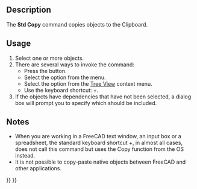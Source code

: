 <languages/>
<translate>

<!--T:7-->
{{Docnav
|[[Std_Cut|Cut]]
|[[Std_Paste|Paste]]
|[[Std_Edit_Menu|Std Edit Menu]]
|IconL=Std_Cut.svg
|IconR=Std_Paste.svg
|IconC=Freecad.svg
}}

<!--T:1-->
{{GuiCommand
|Name=Std Copy
|MenuLocation=Edit → Copy
|Workbenches=All
|Shortcut={{KEY|Ctrl}}+{{KEY|C}}
|SeeAlso=[[Std_Cut|Std Cut]], [[Std_Paste|Std Paste]], [[Std_DuplicateSelection|Std DuplicateSelection]]
}}

==Description== <!--T:10--> 

<!--T:2-->
The '''Std Copy''' command copies objects to the Clipboard.

==Usage== <!--T:11--> 

<!--T:3-->
# Select one or more objects.
# There are several ways to invoke the command:
#* Press the {{Button|[[Image:Std_Copy.svg|16px]] [[Std_Copy|Copy]]}} button.
#* Select the {{MenuCommand|Edit → [[Image:Std_Copy.svg|16px]] Copy}} option from the menu.
#* Select the {{MenuCommand|[[Image:Std_Copy.svg|16px]] Copy}} option from the [[Tree_View|Tree View]] context menu.
#* Use the keyboard shortcut: {{KEY|Ctrl}}+{{KEY|C}}.
# If the objects have dependencies that have not been selected, a dialog box will prompt you to specify which should be included.

==Notes== <!--T:14-->

<!--T:15-->
* When you are working in a FreeCAD text window, an input box or a spreadsheet, the standard keyboard shortcut {{KEY|Ctrl}}+{{KEY|C}}, in almost all cases, does not call this command but uses the Copy function from the OS instead.
* It is not possible to copy-paste native objects between FreeCAD and other applications.


<!--T:8-->
{{Docnav
|[[Std_Cut|Cut]]
|[[Std_Paste|Paste]]
|[[Std_Edit_Menu|Std Edit Menu]]
|IconL=Std_Cut.svg
|IconR=Std_Paste.svg
|IconC=Freecad.svg
}}

</translate>
{{Std_Base_navi{{#translation:}}}}
{{Userdocnavi{{#translation:}}}}
